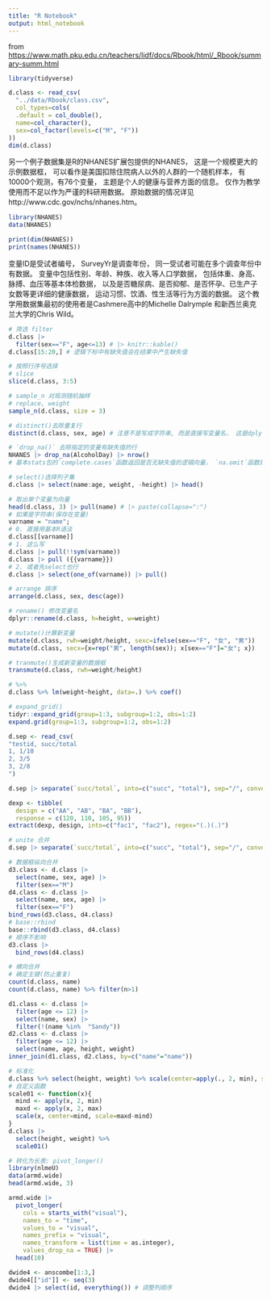 ```yaml
---
title: "R Notebook"
output: html_notebook
---
```


from <https://www.math.pku.edu.cn/teachers/lidf/docs/Rbook/html/_Rbook/summary-summ.html>

```r
library(tidyverse)
```


```r
d.class <- read_csv(
  "../data/Rbook/class.csv", 
  col_types=cols(
  .default = col_double(),
  name=col_character(),
  sex=col_factor(levels=c("M", "F"))
))
dim(d.class)
```

另一个例子数据集是R的NHANES扩展包提供的NHANES， 这是一个规模更大的示例数据框， 可以看作是美国扣除住院病人以外的人群的一个随机样本， 有10000个观测，有76个变量， 主题是个人的健康与营养方面的信息。 仅作为教学使用而不足以作为严谨的科研用数据。 原始数据的情况详见http://www.cdc.gov/nchs/nhanes.htm。

```r
library(NHANES)
data(NHANES)
```

```r
print(dim(NHANES))
print(names(NHANES))
```

变量ID是受试者编号， SurveyYr是调查年份， 同一受试者可能在多个调查年份中有数据。 变量中包括性别、年龄、种族、收入等人口学数据， 包括体重、身高、脉搏、血压等基本体检数据， 以及是否糖尿病、是否抑郁、是否怀孕、已生产子女数等更详细的健康数据， 运动习惯、饮酒、性生活等行为方面的数据。 这个教学用数据集最初的使用者是Cashmere高中的Michelle Dalrymple 和新西兰奥克兰大学的Chris Wild。


```r
# 筛选 filter
d.class |>
  filter(sex=="F", age<=13) # |> knitr::kable()
d.class[15:20,] # 逻辑下标中有缺失值会在结果中产生缺失值

# 按照行序号选择
# slice 
slice(d.class, 3:5)

# sample_n 对观测随机抽样
# replace, weight
sample_n(d.class, size = 3)

# distinct()去除重复行
distinct(d.class, sex, age) # 注意不是写成字符串, 而是直接写变量名， 这是dplyr和tidyr包的特点

# `drop_na()` 去除指定的变量有缺失值的行
NHANES |> drop_na(AlcoholDay) |> nrow()
# 基本stats包的`complete.cases`函数返回是否无缺失值的逻辑向量， `na.omit`函数则返回无缺失值的观测的子集。

# select()选择列子集
d.class |> select(name:age, weight, -height) |> head()

# 取出单个变量为向量
head(d.class, 3) |> pull(name) # |> paste(collapse=":")
# 如果是字符串(保存在变量)
varname = "name";
# 0. 直接用基本R语法
d.class[[varname]]
# 1. 这么写
d.class |> pull(!!sym(varname))
d.class |> pull ({{varname}})
# 2. 或者先select也行
d.class |> select(one_of(varname)) |> pull()

# arrange 排序
arrange(d.class, sex, desc(age))

# rename() 修改变量名
dplyr::rename(d.class, h=height, w=weight)

# mutate()计算新变量
mutate(d.class, rwh=weight/height, sexc=ifelse(sex=="F", "女", "男"))
mutate(d.class, secx={x=rep("男", length(sex)); x[sex=="F"]="女"; x})

# tranmute()生成新变量的数据框
transmute(d.class, rwh=weight/height)

# %>%
d.class %>% lm(weight~height, data=.) %>% coef()

# expand_grid()
tidyr::expand_grid(group=1:3, subgroup=1:2, obs=1:2)
expand.grid(group=1:3, subgroup=1:2, obs=1:2)
```

```r
d.sep <- read_csv(
"testid, succ/total
1, 1/10
2, 3/5
3, 2/8
")
```
```r
d.sep |> separate(`succ/total`, into=c("succ", "total"), sep="/", convert=TRUE)
```

```r
dexp <- tibble(
  design = c("AA", "AB", "BA", "BB"),
  response = c(120, 110, 105, 95))
extract(dexp, design, into=c("fac1", "fac2"), regex="(.)(.)")
```



```r
# unite 合并
d.sep |> separate(`succ/total`, into=c("succ", "total"), sep="/", convert=TRUE) |> unite(ratio, succ, total, sep=":")
```

```r
# 数据框纵向合并
d3.class <- d.class |>
  select(name, sex, age) |>
  filter(sex=="M")
d4.class <- d.class |>
  select(name, sex, age) |>
  filter(sex=="F")
bind_rows(d3.class, d4.class)
# base::rbind
base::rbind(d3.class, d4.class)
# 顺序不影响
d3.class |>
  bind_rows(d4.class)

# 横向合并
# 确定主键(防止重复)
count(d.class, name)
count(d.class, name) %>% filter(n>1)

d1.class <- d.class |>
  filter(age <= 12) |>
  select(name, sex) |>
  filter(!(name %in%  "Sandy"))
d2.class <- d.class |>
  filter(age <= 12) |>
  select(name, age, height, weight)
inner_join(d1.class, d2.class, by=c("name"="name"))
```

```r
# 标准化
d.class %>% select(height, weight) %>% scale(center=apply(., 2, min), scale=apply(., 2, max)-apply(., 2, min))
# 自定义函数
scale01 <- function(x){
  mind <- apply(x, 2, min)
  maxd <- apply(x, 2, max)
  scale(x, center=mind, scale=maxd-mind)
}
d.class |> 
  select(height, weight) %>%
  scale01()
```

```r
# 转化为长表: pivot_longer()
library(nlmeU)
data(armd.wide)
head(armd.wide, 3)
```

```r
armd.wide |>
  pivot_longer(
    cols = starts_with("visual"),
    names_to = "time",
    values_to = "visual",
    names_prefix = "visual",
    names_transform = list(time = as.integer),
    values_drop_na = TRUE) |>
  head(10)
```
```r
dwide4 <- anscombe[1:3,]
dwide4[["id"]] <- seq(3)
dwide4 |> select(id, everything()) # 调整列顺序
```



